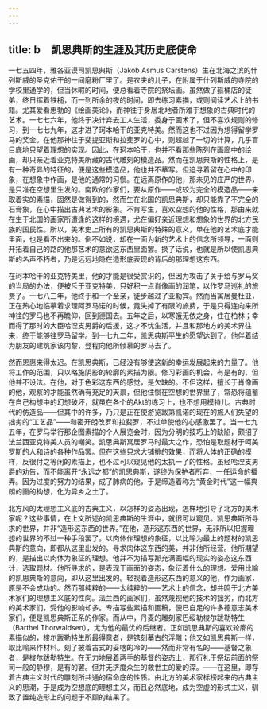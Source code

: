 ```yaml
---
---
---
```

title: b　凯思典斯的生涯及其历史底使命
---



一七五四年，雅各亚谟司凯思典斯（Jakob Asmus Carstens）生在北海之滨的什列斯威的圣克佑干的一间磨粉厂里了。是农夫的儿子，在附属于什列斯威的寺院的学校里通学的，但当休暇的时间，便总看着寺院的祭坛画。虽然做了箍桶店的徒弟，终日挥着铁槌，而一到所余的夜的时间，即去练习素描，或则阅读艺术上的书籍。尤其爱看惠勃的《绘画美论》，而神往于身居北地者所难于想象的古典时代的艺术。一七七六年，他终于决计弃去工人生活，委身于画术了，但不喜欢规则的修习，到一七七九年，这才进了珂本哈干的亚克特美。然而这也不过因为想得留学罗马的奖金。在他那神往于斐提亚斯和拉斐罗的心中，则超越了一切的计算，几乎盲目底地只望着理想的实现。因此，在珂本哈干，也并不看那些陈列在画廊中的绘画，却只亲近着亚克特美所藏的古代雕刻的模造品。然而在凯思典斯的性格上，是有一种奇异的特征的，便是这些模造品，他也并不摹写。但追寻着留在心中的印象，在想象中作画，是他的通常的习惯。在远离原作的他，那未见的庄严的世界，是只准在空想里生发的。南欧的作家们，要从原作——或较为完全的模造品——来取着实的素描，固然是做得到的，然而生在北国的凯思典斯，却只能靠了不完全的石膏象，在心中描出古典艺术的影象。不肯写生，喜欢空想的他的性格，那由来就在生于北国的画家所遭逢的这样的境遇，尤在偏好亲近理想和想象的世界的北方民族的国民性。所以，美术史上所有的凯思典斯的特殊的意义，单在他的艺术底才能里面，也是看不出来的。倒不如说，却在一面为新的艺术上的信念所领导，一面则开拓着自己的路的他那艺术的意欲这东西里面罢。换了话说，也就是所以使凯思典斯的名声不朽者，乃是远远地隐在造形底表现的背后的那理想这东西。

在珂本哈干的亚克特美里，他的才能是很受赏识的，但因为攻击了关于给与罗马奖的当局的办法，便被斥于亚克特美，只好积一点肖像画的润笔，以作罗马巡礼的旅费了。一七八三年，他终于和一个至亲，徒步越过了亚勒宾。然而当寓居曼杜亚，正在热心地临摹着求理阿罗马诺的时候，竟失掉了有限的旅费，于是只得连向来所神往的罗马也不再瞻仰，回到德国去。五年之后，以寒饿无依之身，住在柏林；幸而得了那时的大臣哈涅支男爵的后援，这才不忧生活，并且和那地方的美术界往来，终于能够往罗马留学。到一七九二年，凯思典斯平生的愿望达到了。他伴着结为朋友的建筑家该内黎，登程向他所倾慕的罗马去了。

然而恩惠来得太迟。在凯思典斯，已经没有够使这新的幸运发展起来的力量了。他将工作的范围，只以略施阴影的轮廓的素描为限。修习彩画的机会，有是有的，但他并不设法。在他，对于色彩这东西的感觉，是欠缺的。不但这样，擅长于肖像画的他，观察的才能虽然确有充足的天禀，但他住惯在空想的世界里了，常恐将蕴蓄在自己构想中的幻想破坏，就虽在各个的Akt的练习上，也不想用模特儿。古典时代的仿造品——但其中的许多，乃只是正在使游览跋第凯诺的现在的旅人们失望的拙劣的“工艺品”——和密开朗改罗和拉斐罗，不过单使他的心感激罢了。当一七九五年，在罗马举行那企图素描的个人展览会时，因为分明的技巧上的缺陷，颇招了法兰西亚克特美人员的嘲笑。凯思典斯寓居罗马时最大之作，恐怕是取题材于呵美罗斯的人和诗的各种作品罢。但在这些只求大铺排的效果，而将人体的正确的模样，反很付之等闲的素描上，也不过可以窥见他的太执一了的性格。虽经哈涅支男爵的劝告，而不能离开“永远之都”的凯思典斯，遂终为保护者所弃，一任运命的播弄。因为过度的努力的结果，成了肺病的他，于是缔造着称为“黄金时代”这一幅爽朗的画的构想，化为异乡之土了。

北方风的太理想主义底的古典主义，以怎样的姿态出现，怎样地引导了北方的美术家呢？这些事情，在上文所述的凯思典斯的生涯中，就很可以窥见。凯思典斯所寻求的世界，并非“造形这东西的世界。”在他，造形这东西的世界，无非所以把握理想的世界的不过一种手段罢了。以肉体作理想的象征，以比喻为最上的题材的凯思典斯的意向，即都从这里出发的。寻求肉体这东西的美，并非他所经营。他所期望的，是描出以肉体为象征的理想。他并不为描写那充满画幅的现实的姿态这东西计，选取题材。他所寻求的，是表现于画面的姿态，象征着什么的理想。爱用比喻的凯思典斯的意向，即从这里出发的。轻视着造形这东西的意义的他，作为画家，原是不会成功的。然而那纯粹的——太纯粹的——艺术上的信念，却共鸣于北方美术家们的理想主义底的性向。法兰西的画家们，虽然蔑视他的技术的拙劣，而北方的美术家们，受他的影响却多。专描写些素描和画稿，便已自足的许多德意志美术家们，便是凯思典斯正系的作家。而从中，丹麦的雕刻家巴绥勒梭尔跋勒特生（Barthel Thorwaldsen），尤为他的最优的后继者。正如凯思典斯的喜欢轮廓的素描似的，梭尔跋勒特生所最得意者，是镌刻摹古的浮雕；他又如凯思典斯一样，取比喻来作材料。刻了披着古式的妥喀的冷的——然而非常有名的——基督之象者，是梭尔跋勒特生。在无力地展着两手的基督的姿态上，那行礼于祭坛前面的祭司一般的静穆，是有的罢。但并无济度众生的救世主的爱的深。——在这里，即存着古典主义时代的雕刻所共通的宿命底的性质。由北方的美术家标榜起来的古典主义的思潮，于是成为空想底的理想主义，而且必然底地，成为空虚的形式主义，驯致了置纯造形上的问题于不顾的结果了。